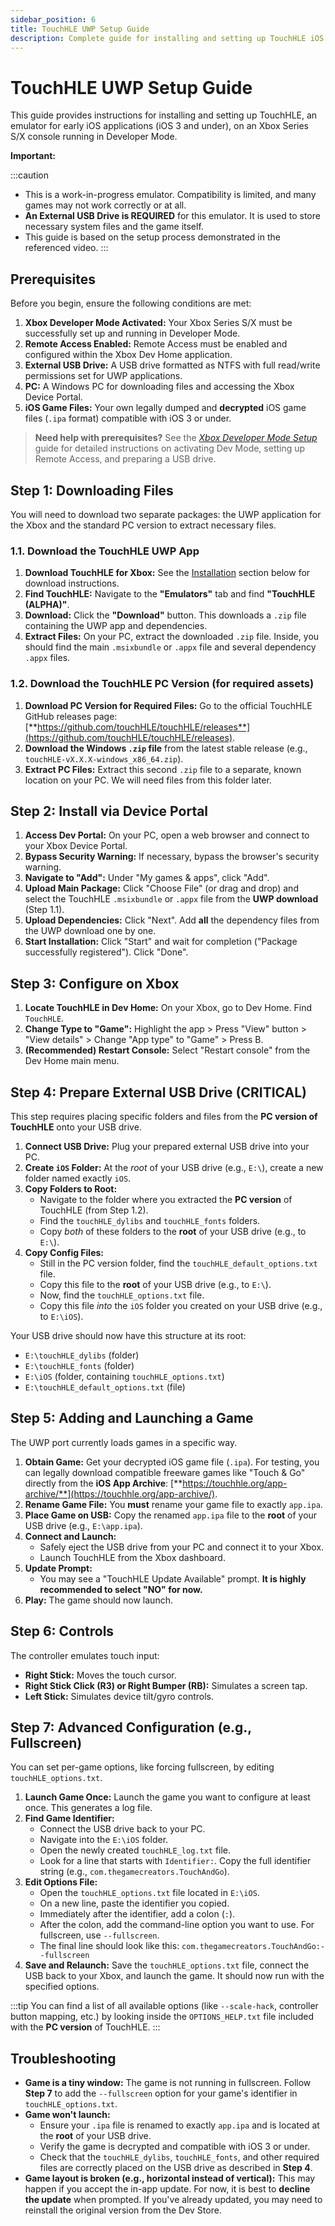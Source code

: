 ```yaml
---
sidebar_position: 6
title: TouchHLE UWP Setup Guide
description: Complete guide for installing and setting up TouchHLE iOS emulator on Xbox
---
```


# TouchHLE UWP Setup Guide

This guide provides instructions for installing and setting up TouchHLE, an emulator for early iOS applications (iOS 3 and under), on an Xbox Series S/X console running in Developer Mode.

**Important:**

:::caution
- This is a work-in-progress emulator. Compatibility is limited, and many games may not work correctly or at all.
- **An External USB Drive is REQUIRED** for this emulator. It is used to store necessary system files and the game itself.
- This guide is based on the setup process demonstrated in the referenced video.
:::

## Prerequisites

Before you begin, ensure the following conditions are met:

1.  **Xbox Developer Mode Activated:** Your Xbox Series S/X must be successfully set up and running in Developer Mode.
2.  **Remote Access Enabled:** Remote Access must be enabled and configured within the Xbox Dev Home application.
3.  **External USB Drive:** A USB drive formatted as NTFS with full read/write permissions set for UWP applications.
4.  **PC:** A Windows PC for downloading files and accessing the Xbox Device Portal.
5.  **iOS Game Files:** Your own legally dumped and **decrypted** iOS game files (`.ipa` format) compatible with iOS 3 or under.

> **Need help with prerequisites?** See the [_Xbox Developer Mode Setup_](/docs/xbox-setup/xbox-developer-mode-setup) guide for detailed instructions on activating Dev Mode, setting up Remote Access, and preparing a USB drive.

## Step 1: Downloading Files

You will need to download two separate packages: the UWP application for the Xbox and the standard PC version to extract necessary files.

### 1.1. Download the TouchHLE UWP App

1.  **Download TouchHLE for Xbox:** See the [Installation](#installation) section below for download instructions.
2.  **Find TouchHLE:** Navigate to the **"Emulators"** tab and find **"TouchHLE (ALPHA)"**.
3.  **Download:** Click the **"Download"** button. This downloads a `.zip` file containing the UWP app and dependencies.
4.  **Extract Files:** On your PC, extract the downloaded `.zip` file. Inside, you should find the main `.msixbundle` or `.appx` file and several dependency `.appx` files.

### 1.2. Download the TouchHLE PC Version (for required assets)

1.  **Download PC Version for Required Files:** Go to the official TouchHLE GitHub releases page: [**https://github.com/touchHLE/touchHLE/releases**](https://github.com/touchHLE/touchHLE/releases).
2.  **Download the Windows `.zip` file** from the latest stable release (e.g., `touchHLE-vX.X.X-windows_x86_64.zip`).
3.  **Extract PC Files:** Extract this second `.zip` file to a separate, known location on your PC. We will need files from this folder later.

## Step 2: Install via Device Portal

1.  **Access Dev Portal:** On your PC, open a web browser and connect to your Xbox Device Portal.
2.  **Bypass Security Warning:** If necessary, bypass the browser's security warning.
3.  **Navigate to "Add":** Under "My games & apps", click "Add".
4.  **Upload Main Package:** Click "Choose File" (or drag and drop) and select the TouchHLE `.msixbundle` or `.appx` file from the **UWP download** (Step 1.1).
5.  **Upload Dependencies:** Click "Next". Add **all** the dependency files from the UWP download one by one.
6.  **Start Installation:** Click "Start" and wait for completion ("Package successfully registered"). Click "Done".

## Step 3: Configure on Xbox

1.  **Locate TouchHLE in Dev Home:** On your Xbox, go to Dev Home. Find `TouchHLE`.
2.  **Change Type to "Game":** Highlight the app > Press "View" button > "View details" > Change "App type" to "Game" > Press B.
3.  **(Recommended) Restart Console:** Select "Restart console" from the Dev Home main menu.

## Step 4: Prepare External USB Drive (CRITICAL)

This step requires placing specific folders and files from the **PC version of TouchHLE** onto your USB drive.

1.  **Connect USB Drive:** Plug your prepared external USB drive into your PC.
2.  **Create `iOS` Folder:** At the *root* of your USB drive (e.g., `E:\`), create a new folder named exactly `iOS`.
3.  **Copy Folders to Root:**
    *   Navigate to the folder where you extracted the **PC version** of TouchHLE (from Step 1.2).
    *   Find the `touchHLE_dylibs` and `touchHLE_fonts` folders.
    *   Copy *both* of these folders to the **root** of your USB drive (e.g., to `E:\`).
4.  **Copy Config Files:**
    *   Still in the PC version folder, find the `touchHLE_default_options.txt` file.
    *   Copy this file to the **root** of your USB drive (e.g., to `E:\`).
    *   Now, find the `touchHLE_options.txt` file.
    *   Copy this file *into* the `iOS` folder you created on your USB drive (e.g., to `E:\iOS`).

Your USB drive should now have this structure at its root:
*   `E:\touchHLE_dylibs` (folder)
*   `E:\touchHLE_fonts` (folder)
*   `E:\iOS` (folder, containing `touchHLE_options.txt`)
*   `E:\touchHLE_default_options.txt` (file)

## Step 5: Adding and Launching a Game

The UWP port currently loads games in a specific way.

1.  **Obtain Game:** Get your decrypted iOS game file (`.ipa`). For testing, you can legally download compatible freeware games like "Touch & Go" directly from the **iOS App Archive**: [**https://touchhle.org/app-archive/**](https://touchhle.org/app-archive/).
2.  **Rename Game File:** You **must** rename your game file to exactly `app.ipa`.
3.  **Place Game on USB:** Copy the renamed `app.ipa` file to the **root** of your USB drive (e.g., `E:\app.ipa`).
4.  **Connect and Launch:**
    *   Safely eject the USB drive from your PC and connect it to your Xbox.
    *   Launch TouchHLE from the Xbox dashboard.
5.  **Update Prompt:**
    *   You may see a "TouchHLE Update Available" prompt. **It is highly recommended to select "NO" for now.**
6.  **Play:** The game should now launch.

## Step 6: Controls

The controller emulates touch input:

*   **Right Stick:** Moves the touch cursor.
*   **Right Stick Click (R3) or Right Bumper (RB):** Simulates a screen tap.
*   **Left Stick:** Simulates device tilt/gyro controls.

## Step 7: Advanced Configuration (e.g., Fullscreen)

You can set per-game options, like forcing fullscreen, by editing `touchHLE_options.txt`.

1.  **Launch Game Once:** Launch the game you want to configure at least once. This generates a log file.
2.  **Find Game Identifier:**
    *   Connect the USB drive back to your PC.
    *   Navigate into the `E:\iOS` folder.
    *   Open the newly created `touchHLE_log.txt` file.
    *   Look for a line that starts with `Identifier:`. Copy the full identifier string (e.g., `com.thegamecreators.TouchAndGo`).
3.  **Edit Options File:**
    *   Open the `touchHLE_options.txt` file located in `E:\iOS`.
    *   On a new line, paste the identifier you copied.
    *   Immediately after the identifier, add a colon (`:`).
    *   After the colon, add the command-line option you want to use. For fullscreen, use `--fullscreen`.
    *   The final line should look like this: `com.thegamecreators.TouchAndGo:--fullscreen`
4.  **Save and Relaunch:** Save the `touchHLE_options.txt` file, connect the USB back to your Xbox, and launch the game. It should now run with the specified options.

:::tip
You can find a list of all available options (like `--scale-hack`, controller button mapping, etc.) by looking inside the `OPTIONS_HELP.txt` file included with the **PC version** of TouchHLE.
:::

## Troubleshooting

*   **Game is a tiny window:** The game is not running in fullscreen. Follow **Step 7** to add the `--fullscreen` option for your game's identifier in `touchHLE_options.txt`.
*   **Game won't launch:**
    *   Ensure your `.ipa` file is renamed to exactly `app.ipa` and is located at the **root** of your USB drive.
    *   Verify the game is decrypted and compatible with iOS 3 or under.
    *   Check that the `touchHLE_dylibs`, `touchHLE_fonts`, and other required files are correctly placed on the USB drive as described in **Step 4**.
*   **Game layout is broken (e.g., horizontal instead of vertical):** This may happen if you accept the in-app update. For now, it is best to **decline the update** when prompted. If you've already updated, you may need to reinstall the original version from the Dev Store.
